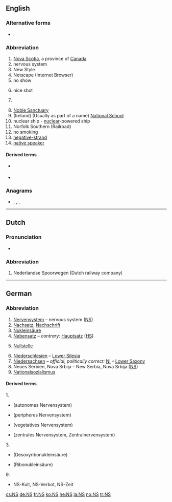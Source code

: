 {{also|Appendix:Variations of "ns"}}
==English==

===Alternative forms===
* {{l|en|N.S.}} {{qualifier|Nova Scotia|New Style}}

===Abbreviation===
{{rfc-header|Abbreviation}}
{{head|en|abbreviation}}

# [[Nova Scotia]], a province of [[Canada]]
# nervous system
# New Style
# Netscape (Internet Browser)
# no show
# {{label|en|video games|first-person shooters}} nice shot
# {{label|en|slang}} {{abbreviation of|w:NATO state|lang=en}}
# [[Noble Sanctuary]]
# (Ireland) (Usually as part of a name) [[w:National school|National School]]
# nuclear ship - [[nuclear]]-powered ship
# Norfolk Southern (Railroad)
# no smoking
# [[negative-strand]]
# [[native speaker]]

====Derived terms====
{{sense|negative-strand}}
* {{l|en|NNS}} {{gloss|[[nonsegmented]] [[negative]]-[[strand]]}}
* {{l|en|NS RNA virus}} {{gloss|[[negative-strand RNA virus]]}}

===Anagrams===
* {{l|en|sn}}, {{l|en|Sn}}, {{l|en|SN}}, {{l|en|S/N}}

----

==Dutch==

===Pronunciation===
* {{audio|Nl-NS.ogg|audio|lang=nl}}

===Abbreviation===
{{rfc-header|Abbreviation}}
{{head|nl|abbreviation}}

# {{label|nl|rail transport}} Nederlandse Spoorwegen (Dutch railway company)

----

==German==

===Abbreviation===
{{rfc-header|Abbreviation}}
{{head|de|abbreviation}}

# [[Nervensystem]] – nervous system ([[NS#English|NS]])
# [[Nachsatz]], [[Nachschrift]]
# [[Nukleinsäure]]
# [[Nebensatz]] – ''contrary:'' [[Hauptsatz]] ([[HS]])
# {{label|de|mathematics}} [[Nullstelle]]
# [[Niederschlesien]] – [[Lower Silesia]]
# [[Niedersachsen]] – ''official, politically correct:'' [[NI]] – [[Lower Saxony]]
# Neues Serbien, Nova Srbija – New Serbia, Nova Srbija ([[NS#English|NS]])
# [[Nationalsozialismus]]

====Derived terms====
1.
* {{l|de|ANS}} (autonomes Nervensystem)
* {{l|de|PNS}} (peripheres Nervensystem)
* {{l|de|VNS}} (vegetatives Nervensystem)
* {{l|de|ZNS}} (zentrales Nervensystem, Zentralnervensystem)
3.
* {{l|de|DNS}} (Desoxyribonukleinsäure)
* {{l|de|RNS}} (Ribonukleinsäure)
9.
* NS-Kult, NS-Verbot, NS-Zeit<!-- less common: NS-Paranoia, NS-Schuldkult -->

[[cs:NS]]
[[de:NS]]
[[fr:NS]]
[[ko:NS]]
[[he:NS]]
[[la:NS]]
[[no:NS]]
[[tr:NS]]